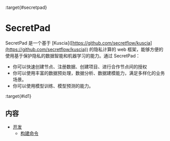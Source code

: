 :target{#secretpad}

# SecretPad

SecretPad 是一个基于 \[Kuscia]\([https://github.com/secretflow/kuscia](https://github.com/secretflow/kuscia)) 的隐私计算的 web 框架，能够方便的使用基于保护隐私的数据智能和机器学习的能力。通过 SecretPad：

- 你可以快速创建节点、注册数据、创建项目、进行合作节点间的授权
- 你可以使用丰富的数据预处理，数据分析、数据建模能力，满足多样化的业务场景。
- 你可以使用模型训练、模型预测的能力。

:target{#id1}

## 内容

<TableOfContents>


  - [开发](development/index.mdx)
    - [构建命令](development/build_secretpad_cn.mdx)
</TableOfContents>
